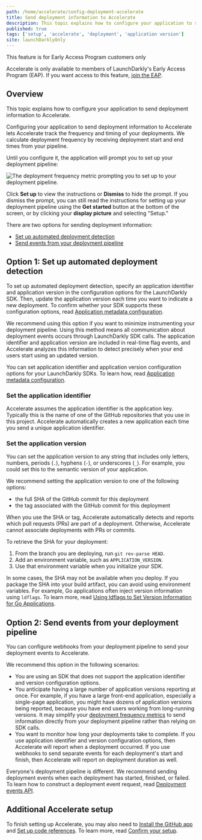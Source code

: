 ```yaml
---
path: /home/accelerate/config-deployment-accelerate
title: Send deployment information to Accelerate
description: This topic explains how to configure your application to send deployment information to Accelerate.
published: true
tags: ['setup', 'accelerate', 'deployment', 'application version']
site: launchDarklyOnly
---
```


<Callout intent="info">
  <CalloutTitle>This feature is for Early Access Program customers only</CalloutTitle>
  <CalloutDescription>

Accelerate is only available to members of LaunchDarkly's Early Access Program (EAP). If you want access to this feature, [join the EAP](https://launchdarkly.com/eap).

  </CalloutDescription>
</Callout>

## Overview

This topic explains how to configure your application to send deployment information to Accelerate.

Configuring your application to send deployment information to Accelerate lets Accelerate track the frequency and timing of your deployments. We calculate deployment frequency by receiving deployment start and end times from your pipeline.

Until you configure it, the application will prompt you to set up your deployment pipeline:

![The deployment frequency metric prompting you to set up to your deployment pipeline.](accelerate-deployment-frequency-setup.png)

Click **Set up** to view the instructions or **Dismiss** to hide the prompt. If you dismiss the prompt, you can still read the instructions for setting up your deployment pipeline using the **Get started** button at the bottom of the screen, or by clicking your **display picture** and selecting "Setup."

There are two options for sending deployment information:

* [Set up automated deployment detection](#option-1-set-up-automated-deployment-detection)
* [Send events from your deployment pipeline](#option-2-send-events-from-your-deployment-pipeline)

## Option 1: Set up automated deployment detection

To set up automated deployment detection, specify an application identifier and application version in the configuration options for the LaunchDarkly SDK. Then, update the application version each time you want to indicate a new deployment. To confirm whether your SDK supports these configuration options, read [Application metadata configuration](/sdk/features/app-config).

We recommend using this option if you want to minimize instrumenting your deployment pipeline. Using this method means all communication about deployment events occurs through LaunchDarkly SDK calls. The application identifier and application version are included in real-time flag events, and Accelerate analyzes this information to detect precisely when your end users start using an updated version.

You can set application identifier and application version configuration options for your LaunchDarkly SDKs. To learn how, read [Application metadata configuration](/sdk/features/app-config).

### Set the application identifier

Accelerate assumes the application identifier is the application key. Typically this is the name of one of the GitHub repositories that you use in this project. Accelerate automatically creates a new application each time you send a unique application identifier.

### Set the application version

You can set the application version to any string that includes only letters, numbers, periods (`.`), hyphens (`-`), or underscores (`_`). For example, you could set this to the semantic version of your application.

We recommend setting the application version to one of the following options:

* the full SHA of the GitHub commit for this deployment
* the tag associated with the GitHub commit for this deployment

When you use the SHA or tag, Accelerate automatically detects and reports which pull requests (PRs) are part of a deployment. Otherwise, Accelerate cannot associate deployments with PRs or commits.

To retrieve the SHA for your deployment:

1. From the branch you are deploying, run `git rev-parse HEAD`.
2. Add an environment variable, such as `APPLICATION_VERSION`.
3. Use that environment variable when you initialize your SDK.

In some cases, the SHA may not be available when you deploy. If you package the SHA into your build artifact, you can avoid using environment variables. For example, Go applications often inject version information using `ldflags`. To learn more, read [Using ldflags to Set Version Information for Go Applications](https://www.digitalocean.com/community/tutorials/using-ldflags-to-set-version-information-for-go-applications).

## Option 2: Send events from your deployment pipeline

You can configure webhooks from your deployment pipeline to send your deployment events to Accelerate.

We recommend this option in the following scenarios:

* You are using an SDK that does not support the application identifier and version configuration options.
* You anticipate having a large number of application versions reporting at once. For example, if you have a large front-end application, especially a single-page application, you might have dozens of application versions being reported, because you have end users working from long-running versions. It may simplify your [deployment frequency metrics](/home/accelerate/accelerate-metrics/deployment) to send information directly from your deployment pipeline rather than relying on SDK calls.
* You want to monitor how long your deployments take to complete. If you use application identifier and version configuration options, then Accelerate will report when a deployment occurred. If you use webhooks to send separate events for each deployment's start and finish, then Accelerate will report on deployment duration as well.

Everyone's deployment pipeline is different. We recommend sending deployment events when each deployment has started, finished, or failed. To learn how to construct a deployment event request, read [Deployment events API](/home/accelerate/get-started-accelerate/deployment-events-api).

## Additional Accelerate setup

To finish setting up Accelerate, you may also need to [Install the GitHub app](/home/accelerate/github-app-accelerate) and [Set up code references](/home/accelerate/code-refs-accelerate). To learn more, read [Confirm your setup](/home/accelerate/get-started-accelerate#confirm-your-setup).
